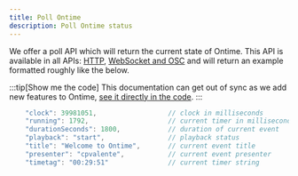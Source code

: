 ```yaml
---
title: Poll Ontime
description: Poll Ontime status
---
```


We offer a poll API which will return the current state of Ontime.
This API is available in all APIs: [HTTP](/api/http), [WebSocket and OSC](/api/osc-and-ws) and will return an example formatted roughly like the below.

:::tip[Show me the code]
This documentation can get out of sync as we add new features to Ontime, [see it directly in the code](https://github.com/cpvalente/ontime/blob/master/packages/types/src/definitions/runtime/RuntimeStore.type.ts).
:::

```ts
    "clock": 39981051,                  // clock in milliseconds
    "running": 1792,                    // current timer in milliseconds
    "durationSeconds": 1800,            // duration of current event
    "playback": "start",                // playback status
    "title": "Welcome to Ontime",       // current event title
    "presenter": "cpvalente",           // current event presenter 
    "timetag": "00:29:51"               // current timer string
```
